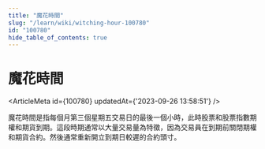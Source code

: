 ```yaml
---
title: "魔花時間"
slug: "/learn/wiki/witching-hour-100780"
id: "100780"
hide_table_of_contents: true
---
```



# 魔花時間

<ArticleMeta id={100780} updatedAt={'2023-09-26 13:58:51'} />
<div className='border-solid border-b border-t-0 my-4 border-[var(--ifm-color-gray-300)]' />

魔花時間是指每個月第三個星期五交易日的最後一個小時，此時股票和股票指數期權和期貨到期。這段時期通常以大量交易量為特徵，因為交易員在到期前關閉期權和期貨合約。然後通常重新開立到期日較遲的合約頭寸。
